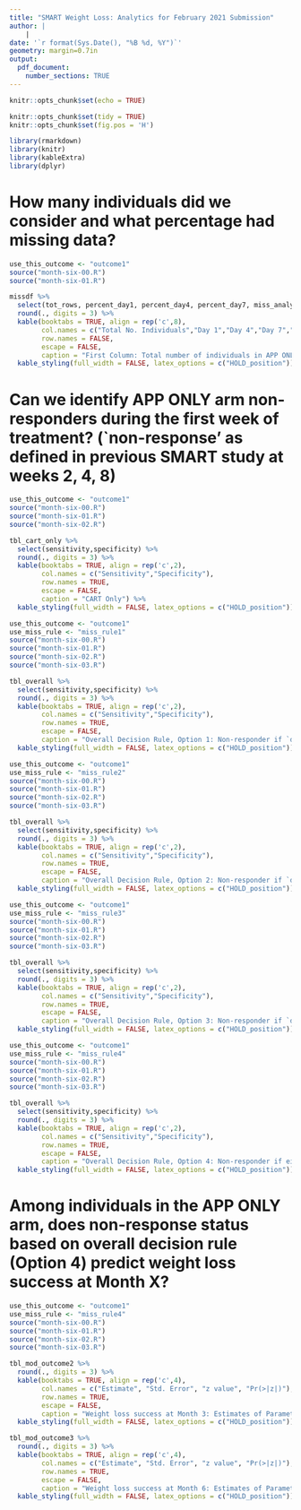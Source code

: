 ```yaml
---
title: "SMART Weight Loss: Analytics for February 2021 Submission"
author: |
    |
date: '`r format(Sys.Date(), "%B %d, %Y")`'
geometry: margin=0.7in
output: 
  pdf_document:
    number_sections: TRUE
---
```


```r
knitr::opts_chunk$set(echo = TRUE)
```

```r
knitr::opts_chunk$set(tidy = TRUE)
knitr::opts_chunk$set(fig.pos = 'H')
```


```r
library(rmarkdown)
library(knitr)
library(kableExtra)
library(dplyr)
```

# How many individuals did we consider and what percentage had missing data?
```r
use_this_outcome <- "outcome1"
source("month-six-00.R")
source("month-six-01.R")

missdf %>%
  select(tot_rows, percent_day1, percent_day4, percent_day7, miss_analysis) %>%
  round(., digits = 3) %>%
  kable(booktabs = TRUE, align = rep('c',8),
        col.names = c("Total No. Individuals","Day 1","Day 4","Day 7","Day 1, 4, or 7"),
        row.names = FALSE,
        escape = FALSE,
        caption = "First Column: Total number of individuals in APP ONLY arm (excluding one individual with data issue); Remaining Columns: Percent with no weights") %>%
  kable_styling(full_width = FALSE, latex_options = c("HOLD_position"))
```

# Can we identify APP ONLY arm non-responders during the first week of treatment? (`non-response' as defined in previous SMART study at weeks 2, 4, 8)

```r
use_this_outcome <- "outcome1"
source("month-six-00.R")
source("month-six-01.R")
source("month-six-02.R")

tbl_cart_only %>%
  select(sensitivity,specificity) %>%
  round(., digits = 3) %>%
  kable(booktabs = TRUE, align = rep('c',2),
        col.names = c("Sensitivity","Specificity"),
        row.names = TRUE,
        escape = FALSE,
        caption = "CART Only") %>%
  kable_styling(full_width = FALSE, latex_options = c("HOLD_position"))
```


```r
use_this_outcome <- "outcome1"
use_miss_rule <- "miss_rule1"
source("month-six-00.R")
source("month-six-01.R")
source("month-six-02.R")
source("month-six-03.R")

tbl_overall %>%
  select(sensitivity,specificity) %>%
  round(., digits = 3) %>%
  kable(booktabs = TRUE, align = rep('c',2),
        col.names = c("Sensitivity","Specificity"),
        row.names = TRUE,
        escape = FALSE,
        caption = "Overall Decision Rule, Option 1: Non-responder if `day 1, 4, or 7' is missing") %>%
  kable_styling(full_width = FALSE, latex_options = c("HOLD_position"))
```


```r
use_this_outcome <- "outcome1"
use_miss_rule <- "miss_rule2"
source("month-six-00.R")
source("month-six-01.R")
source("month-six-02.R")
source("month-six-03.R")

tbl_overall %>%
  select(sensitivity,specificity) %>%
  round(., digits = 3) %>%
  kable(booktabs = TRUE, align = rep('c',2),
        col.names = c("Sensitivity","Specificity"),
        row.names = TRUE,
        escape = FALSE,
        caption = "Overall Decision Rule, Option 2: Non-responder if `day 1' is missing") %>%
  kable_styling(full_width = FALSE, latex_options = c("HOLD_position"))
```



```r
use_this_outcome <- "outcome1"
use_miss_rule <- "miss_rule3"
source("month-six-00.R")
source("month-six-01.R")
source("month-six-02.R")
source("month-six-03.R")

tbl_overall %>%
  select(sensitivity,specificity) %>%
  round(., digits = 3) %>%
  kable(booktabs = TRUE, align = rep('c',2),
        col.names = c("Sensitivity","Specificity"),
        row.names = TRUE,
        escape = FALSE,
        caption = "Overall Decision Rule, Option 3: Non-responder if `day 4 or 7' is missing") %>%
  kable_styling(full_width = FALSE, latex_options = c("HOLD_position"))
```


```r
use_this_outcome <- "outcome1"
use_miss_rule <- "miss_rule4"
source("month-six-00.R")
source("month-six-01.R")
source("month-six-02.R")
source("month-six-03.R")

tbl_overall %>%
  select(sensitivity,specificity) %>%
  round(., digits = 3) %>%
  kable(booktabs = TRUE, align = rep('c',2),
        col.names = c("Sensitivity","Specificity"),
        row.names = TRUE,
        escape = FALSE,
        caption = "Overall Decision Rule, Option 4: Non-responder if either `day 1 and day 4' or `day 7' is missing") %>%
  kable_styling(full_width = FALSE, latex_options = c("HOLD_position"))
```


# Among individuals in the APP ONLY arm, does non-response status based on overall decision rule (Option 4) predict weight loss success at Month X?


```r
use_this_outcome <- "outcome1"
use_miss_rule <- "miss_rule4"
source("month-six-00.R")
source("month-six-01.R")
source("month-six-02.R")
source("month-six-03.R")

tbl_mod_outcome2 %>%
  round(., digits = 3) %>%
  kable(booktabs = TRUE, align = rep('c',4),
        col.names = c("Estimate", "Std. Error", "z value", "Pr(>|z|)"),
        row.names = TRUE,
        escape = FALSE,
        caption = "Weight loss success at Month 3: Estimates of Parameters in a Logistic Regression Model") %>%
  kable_styling(full_width = FALSE, latex_options = c("HOLD_position"))

tbl_mod_outcome3 %>%
  round(., digits = 3) %>%
  kable(booktabs = TRUE, align = rep('c',4),
        col.names = c("Estimate", "Std. Error", "z value", "Pr(>|z|)"),
        row.names = TRUE,
        escape = FALSE,
        caption = "Weight loss success at Month 6: Estimates of Parameters in a Logistic Regression Model") %>%
  kable_styling(full_width = FALSE, latex_options = c("HOLD_position"))
```


